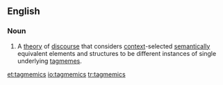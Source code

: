 ==English==

===Noun===
{{wikipedia}}
{{en-noun|-}}

# {{lb|en|linguistics}} A [[theory]] of [[discourse]] that considers [[context]]-selected [[semantics|semantically]] equivalent elements and structures to be different instances of single underlying [[tagmeme]]s.

[[et:tagmemics]]
[[io:tagmemics]]
[[tr:tagmemics]]
